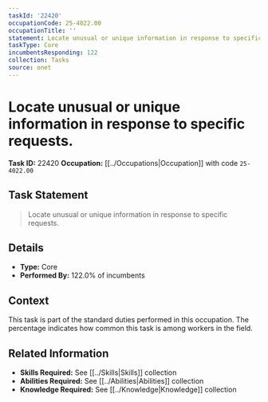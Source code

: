 ```yaml
---
taskId: '22420'
occupationCode: 25-4022.00
occupationTitle: ''
statement: Locate unusual or unique information in response to specific requests.
taskType: Core
incumbentsResponding: 122
collection: Tasks
source: onet
---
```

# Locate unusual or unique information in response to specific requests.

**Task ID:** 22420
**Occupation:** [[../Occupations|Occupation]] with code `25-4022.00`

## Task Statement

> Locate unusual or unique information in response to specific requests.

## Details

- **Type:** Core
- **Performed By:** 122.0% of incumbents

## Context

This task is part of the standard duties performed in this occupation. The percentage indicates how common this task is among workers in the field.

## Related Information

- **Skills Required:** See [[../Skills|Skills]] collection
- **Abilities Required:** See [[../Abilities|Abilities]] collection
- **Knowledge Required:** See [[../Knowledge|Knowledge]] collection
